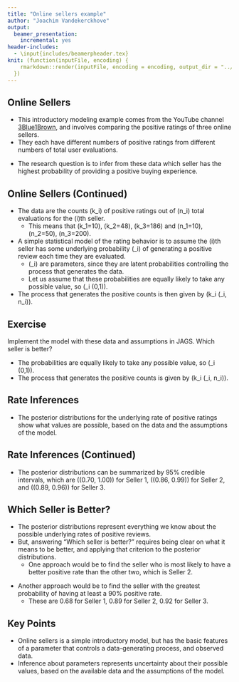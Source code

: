 ```yaml
---
title: "Online sellers example"
author: "Joachim Vandekerckhove"
output:
  beamer_presentation:
    incremental: yes
header-includes:
  - \input{includes/beamerpheader.tex}
knit: (function(inputFile, encoding) {
    rmarkdown::render(inputFile, encoding = encoding, output_dir = "../pdf")
  })
---
```


## Online Sellers

- This introductory modeling example comes from the YouTube channel [3Blue1Brown](https://www.youtube.com/watch?v=8idr1WZ1A7Q&t=25s), and involves comparing the positive ratings of three online sellers.
- They each have different numbers of positive ratings from different numbers of total user evaluations.

\begin{center}
\begin{tabular}{cccc}
\hline
Seller & Positive & Total & Percentage \\
\hline
One & 10 & 10 & 100\% \\
Two & 48 & 50 & 96\% \\
Three & 186 & 200 & 93\% \\
\hline
\end{tabular}
\end{center}

- The research question is to infer from these data which seller has the highest probability of providing a positive buying experience.

## Online Sellers (Continued)

- The data are the counts \(k_i\) of positive ratings out of \(n_i\) total evaluations for the \(i\)th seller.
  - This means that \(k_1=10\), \(k_2=48\), \(k_3=186\) and \(n_1=10\), \(n_2=50\), \(n_3=200\).
- A simple statistical model of the rating behavior is to assume the \(i\)th seller has some underlying probability \(\theta_i\) of generating a positive review each time they are evaluated.
  - \(\theta_i\) are parameters, since they are latent probabilities controlling the process that generates the data.
  - Let us assume that these probabilities are equally likely to take any possible value, so \(\theta_i \sim \mathrm{uniform}(0,1)\).
- The process that generates the positive counts is then given by \(k_i \sim \mathrm{binomial}(\theta_i, n_i)\).

## Exercise

Implement the model with these data and assumptions in JAGS.
Which seller is better?

- The probabilities are equally likely to take any possible value, so \(\theta_i \sim \mathrm{uniform}(0,1)\).
- The process that generates the positive counts is given by \(k_i \sim \mathrm{binomial}(\theta_i, n_i)\).

\begin{center}
\begin{tabular}{cccc}
\hline
Seller & Positive & Total & Percentage \\
\hline
One & 10 & 10 & 100\% \\
Two & 48 & 50 & 96\% \\
Three & 186 & 200 & 93\% \\
\hline
\end{tabular}
\end{center}

## Rate Inferences

- The posterior distributions for the underlying rate of positive ratings show what values are possible, based on the data and the assumptions of the model.

\begin{figure}[h]
\centering
\includegraphics[width=0.8\textwidth]{includes/onlineSellers_1.png}
\end{figure}

## Rate Inferences (Continued)

- The posterior distributions can be summarized by 95\% credible intervals, which are \((0.70, 1.00)\) for Seller 1, \((0.86, 0.99)\) for Seller 2, and \((0.89, 0.96)\) for Seller 3.

\begin{figure}[h]
\centering
\includegraphics[width=0.8\textwidth]{includes/onlineSellers_1.png}
\end{figure}


## Which Seller is Better?

- The posterior distributions represent everything we know about the possible underlying rates of positive reviews.
- But, answering "Which seller is better?" requires being clear on what it means to be better, and applying that criterion to the posterior distributions.
  - One approach would be to find the seller who is most likely to have a better positive rate than the other two, which is Seller 2.

\begin{center}\footnotesize
\begin{tabular}{cccc}
\hline
& Seller 1 & Seller 2 & Seller 3 \\
\hline
Seller 1 & -- & 0.46 & 0.57 \\
Seller 2 & 0.54 & -- & 0.70 \\
Seller 3 & 0.43 & 0.30 & -- \\
\hline
\end{tabular}
\end{center}

- Another approach would be to find the seller with the greatest probability of having at least a 90\% positive rate.
  - These are 0.68 for Seller 1, 0.89 for Seller 2, 0.92 for Seller 3.

## Key Points

- Online sellers is a simple introductory model, but has the basic features of a parameter that controls a data-generating process, and observed data.
- Inference about parameters represents uncertainty about their possible values, based on the available data and the assumptions of the model.
